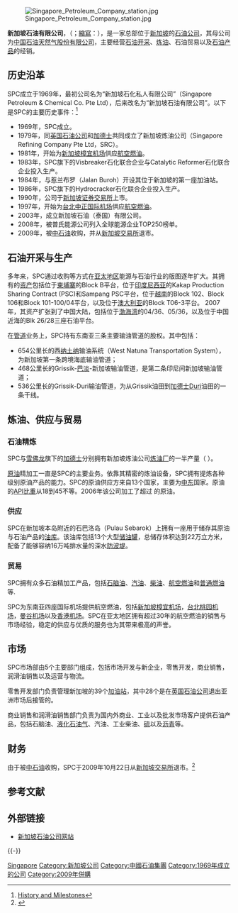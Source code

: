 {{refimprove|time=2018-08-27T20:55:26+00:00}}
{{Infobox company
 | name             = 新加坡石油有限公司
 | name_en          = {{lang|en|Singapore Petroleum Company Limited}}
 | logo             =  
 | type             = [[子公司|子公司]]
 | traded_as        = 
 | genre            =
 | foundation       = {{start date and age|1969}}
 | founder          = 
 | location         = [[新加坡|新加坡]]
 | chairman         = 
 | CEO              = 
 | served_area      = 
 | business         = 
 | industries       = [[石油与天然气|石油与天然气]]
 | products         = [[燃料|燃料]]、[[润滑剂|润滑剂]]、[[石油产品|石油产品]]、[[精炼|精炼]]
 | services         = 
 | revenue          = 
 | operating_income = 
 | net_income       = 
 | assets           = 
 | equity           =
 | owner            =
 | parent           = [[中国石油天然气股份有限公司|中国石油天然气股份有限公司]]
 | num_employees    = 
 | divisions        = 
 | subsid           =
 | caption          = 
 | homepage         = [http://www.spc.com.sg/ www.spc.com.sg]
 | footnotes        =
 | intl             = yes
}}


[[Image:Singapore_Petroleum_Company_station.jpg|thumb]]

'''新加坡石油有限公司'''，（{{lang-en|'''Singapore Petroleum Company Limited'''}}；[[首字母縮略字|縮寫]]：{{lang|en|'''SPC'''}}），是一家总部位于[[新加坡|新加坡]]的[[石油公司|石油公司]]，其母公司为[[中国石油天然气股份有限公司|中国石油天然气股份有限公司]]，主要经营[[石油开采|石油开采]]、[[炼油|炼油]]、石油贸易以及[[石油产品|石油产品]]的经销。

== 历史沿革 ==
SPC成立于1969年，最初公司名为“新加坡石化私人有限公司”（Singapore Petroleum & Chemical Co. Pte Ltd），后来改名为“新加坡石油有限公司”。以下是SPC的主要历史事件：<ref name=spc>[https://www.spc.com.sg/about-us/history-milestones%20History%20Milestones History and Milestones]{{dead link|date=2018年3月 |bot=InternetArchiveBot |fix-attempted=yes }}</ref>
*1969年，SPC成立。
*1979年，同[[英国石油公司|英国石油公司]]和[[加德士|加德士]]共同成立了新加坡炼油公司（Singapore Refining Company Pte Ltd，SRC）。
*1981年，开始为[[新加坡樟宜机场|新加坡樟宜机场]]供应[[航空燃油|航空燃油]]。
*1983年，SPC旗下的Visbreaker石化联合企业与Catalytic Reformer石化联合企业投入生产。
*1984年，与惹兰布罗（Jalan Buroh）开设其位于新加坡的第一座加油站。
*1986年，SPC旗下的Hydrocracker石化联合企业投入生产。
*1990年，公司于[[新加坡证券交易所|新加坡证券交易所]]上市。
*1997年，开始为[[桃园国际机场|台北中正国际机场]]供应[[航空燃油|航空燃油]]。
*2003年，成立新加坡石油（泰国）有限公司。
*2008年，被普氏能源公司列入全球能源企业TOP250榜单。
*2009年，被[[中石油|中石油]]收购，并从[[新加坡交易所|新加坡交易所]]退市。

==石油开采与生产==
多年来，SPC通过收购等方式在[[亚太地区|亚太地区]]能源与石油行业的版图逐年扩大。其拥有的[[石油平台|资产]]包括位于[[柬埔寨|柬埔寨]]的Block B平台，位于[[印度尼西亚|印度尼西亚]]的Kakap Production Sharing Contract (PSC)和Sampang PSC平台，位于[[越南|越南]]的Block 102、Block 106和Block 101-100/04平台，以及位于[[澳大利亚|澳大利亚]]的Block T06-3平台。 2007年，其资产扩张到了中国大陆，包括位于[[渤海湾|渤海湾]]的04/36、05/36，以及位于中国近海的Blk 26/28三座石油平台。

在[[输油管道|管道]]业务上，SPC持有东南亚三条主要输油管道的股权。其中包括：
*654公里长的西[[纳土纳群岛|纳土纳]]输油系统（West Natuna Transportation System），为新加坡第一条跨境海底输油管道；
*468公里长的Grissik-[[巴淡|巴淡]]-新加坡输油管道，是第二条印尼间新加坡输油管道；
*536公里长的Grissik-Duri输油管道，为从Grissik油田到[[加德士|加德士]]Duri油田的一条干线。

==炼油、供应与贸易==
===石油精炼===
SPC与[[雪佛龙|雪佛龙]]旗下的[[加德士|加德士]]分别拥有新加坡炼油公司[[炼油厂|炼油厂]]的一半产量（{{convert|285000|oilbbl/d|m3/d}} ）。

[[原油|原油]]精加工一直是SPC的主要业务。依靠其精密的炼油设备，SPC拥有提炼各种级别原油产品的能力。SPC的原油供应方来自13个国家，主要为[[中东|中东]]国家。原油的[[API比重|API比重]]从18到45不等。2006年该公司加工了超过{{convert|51|Moilbbl|m3}} 的原油。

===供应===
SPC在新加坡本岛附近的石巴洛岛（Pulau Sebarok）上拥有一座用于储存其原油与石油产品的[[油库|油库]]。该油库包括13个大型[[储油罐|储油罐]]，总储存体积达到22万立方米，配备了能够容纳16万吨排水量的深水[[防波堤|防波堤]]。

===贸易===
SPC拥有众多石油精加工产品，包括[[石脑油|石脑油]]、[[汽油|汽油]]、[[柴油|柴油]]、[[航空燃油|航空燃油]]和[[燃油|普通燃油]]等.

SPC为东南亚四座国际机场提供航空燃油，包括[[新加坡樟宜机场|新加坡樟宜机场]]，[[台北桃园机场|台北桃园机场]]，[[曼谷机场|曼谷机场]]以及[[香港机场|香港机场]]。SPC在亚太地区拥有超过30年的航空燃油的销售与市场经验，稳定的供应与优质的服务也为其带来极高的声誉。

==市场==
SPC市场部由5个主要部门组成，包括市场开发与新企业，零售开发，商业销售，润滑油销售以及运营与物流。

零售开发部门负责管理新加坡的39个[[加油站|加油站]]，其中28个是在[[英国石油公司|英国石油公司]]退出亚洲市场后接管的。

商业销售和润滑油销售部门负责为国内外商业、工业以及批发市场客户提供石油产品，包括石脑油、[[液化石油气|液化石油气]]、汽油、工业柴油、[[硫|硫]]以及[[沥青|沥青]]等。

==财务==
由于被[[中石油|中石油]]收购，SPC于2009年10月22日从[[新加坡交易所|新加坡交易所]]退市。<ref>{{Cite web |url=http://www.bunkerworld.com/news/SPC-says-goodbye-to-SGX-89166 |title=SPC says goodbye to SGX |access-date=2016-11-09 |archive-date=2019-08-22 |archive-url=https://web.archive.org/web/20190822132827/http://www.bunkerworld.com/news/SPC-says-goodbye-to-SGX-89166 |dead-url=no }}</ref>

== 参考文献 ==
{{Reflist}}

== 外部链接 ==
* [http://www.spc.com.sg 新加坡石油公司网站] {{Wayback|url=http://www.spc.com.sg/ |date=20210309190351 }}

{{-}}
{{China National Petroleum Corporation}}

[[Category:国家石油公司|Singapore]]
[[Category:新加坡公司|Category:新加坡公司]]
[[Category:中國石油集團|Category:中國石油集團]]
[[Category:1969年成立的公司|Category:1969年成立的公司]]
[[Category:2009年併購|Category:2009年併購]]